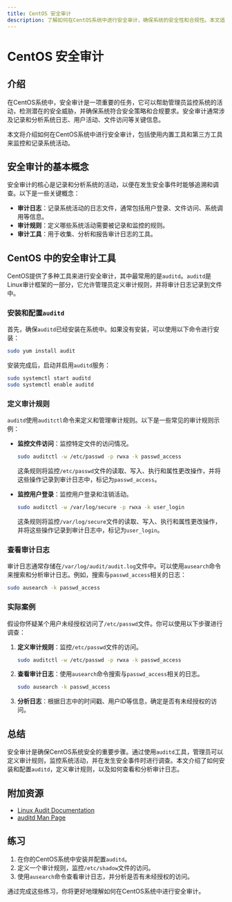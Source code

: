 ```yaml
---
title: CentOS 安全审计
description: 了解如何在CentOS系统中进行安全审计，确保系统的安全性和合规性。本文适合初学者，涵盖基本概念、工具使用和实际案例。
---
```


# CentOS 安全审计

## 介绍

在CentOS系统中，安全审计是一项重要的任务，它可以帮助管理员监控系统的活动，检测潜在的安全威胁，并确保系统符合安全策略和合规要求。安全审计通常涉及记录和分析系统日志、用户活动、文件访问等关键信息。

本文将介绍如何在CentOS系统中进行安全审计，包括使用内置工具和第三方工具来监控和记录系统活动。

## 安全审计的基本概念

安全审计的核心是记录和分析系统的活动，以便在发生安全事件时能够追溯和调查。以下是一些关键概念：

- **审计日志**：记录系统活动的日志文件，通常包括用户登录、文件访问、系统调用等信息。
- **审计规则**：定义哪些系统活动需要被记录和监控的规则。
- **审计工具**：用于收集、分析和报告审计日志的工具。

## CentOS 中的安全审计工具

CentOS提供了多种工具来进行安全审计，其中最常用的是`auditd`。`auditd`是Linux审计框架的一部分，它允许管理员定义审计规则，并将审计日志记录到文件中。

### 安装和配置`auditd`

首先，确保`auditd`已经安装在系统中。如果没有安装，可以使用以下命令进行安装：

```bash
sudo yum install audit
```

安装完成后，启动并启用`auditd`服务：

```bash
sudo systemctl start auditd
sudo systemctl enable auditd
```

### 定义审计规则

`auditd`使用`auditctl`命令来定义和管理审计规则。以下是一些常见的审计规则示例：

- **监控文件访问**：监控特定文件的访问情况。

  ```bash
  sudo auditctl -w /etc/passwd -p rwxa -k passwd_access
  ```

  这条规则将监控`/etc/passwd`文件的读取、写入、执行和属性更改操作，并将这些操作记录到审计日志中，标记为`passwd_access`。

- **监控用户登录**：监控用户登录和注销活动。

  ```bash
  sudo auditctl -w /var/log/secure -p rwxa -k user_login
  ```

  这条规则将监控`/var/log/secure`文件的读取、写入、执行和属性更改操作，并将这些操作记录到审计日志中，标记为`user_login`。

### 查看审计日志

审计日志通常存储在`/var/log/audit/audit.log`文件中。可以使用`ausearch`命令来搜索和分析审计日志。例如，搜索与`passwd_access`相关的日志：

```bash
sudo ausearch -k passwd_access
```

### 实际案例

假设你怀疑某个用户未经授权访问了`/etc/passwd`文件。你可以使用以下步骤进行调查：

1. **定义审计规则**：监控`/etc/passwd`文件的访问。

   ```bash
   sudo auditctl -w /etc/passwd -p rwxa -k passwd_access
   ```

2. **查看审计日志**：使用`ausearch`命令搜索与`passwd_access`相关的日志。

   ```bash
   sudo ausearch -k passwd_access
   ```

3. **分析日志**：根据日志中的时间戳、用户ID等信息，确定是否有未经授权的访问。

## 总结

安全审计是确保CentOS系统安全的重要步骤。通过使用`auditd`工具，管理员可以定义审计规则，监控系统活动，并在发生安全事件时进行调查。本文介绍了如何安装和配置`auditd`，定义审计规则，以及如何查看和分析审计日志。

## 附加资源

- [Linux Audit Documentation](https://access.redhat.com/documentation/en-us/red_hat_enterprise_linux/7/html/security_guide/chap-system_auditing)
- [auditd Man Page](https://linux.die.net/man/8/auditd)

## 练习

1. 在你的CentOS系统中安装并配置`auditd`。
2. 定义一个审计规则，监控`/etc/shadow`文件的访问。
3. 使用`ausearch`命令查看审计日志，并分析是否有未经授权的访问。

通过完成这些练习，你将更好地理解如何在CentOS系统中进行安全审计。